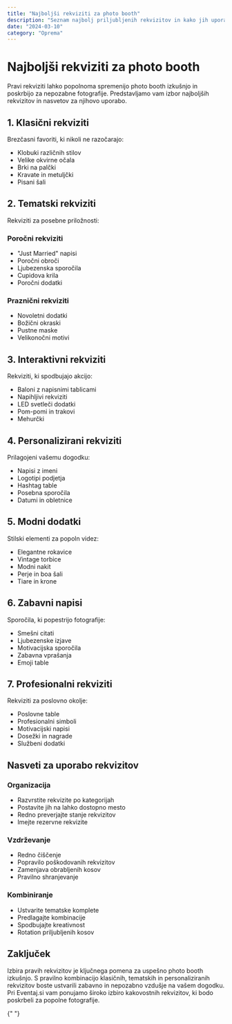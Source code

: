 ```yaml
---
title: "Najboljši rekviziti za photo booth"
description: "Seznam najbolj priljubljenih rekvizitov in kako jih uporabiti za najboljše fotografije."
date: "2024-03-10"
category: "Oprema"
---
```


# Najboljši rekviziti za photo booth

Pravi rekviziti lahko popolnoma spremenijo photo booth izkušnjo in poskrbijo za nepozabne fotografije. Predstavljamo vam izbor najboljših rekvizitov in nasvetov za njihovo uporabo.

## 1. Klasični rekviziti

Brezčasni favoriti, ki nikoli ne razočarajo:

- Klobuki različnih stilov
- Velike okvirne očala
- Brki na palčki
- Kravate in metuljčki
- Pisani šali

<BlogImage
  src="/application/photo-booth.webp"
  alt="Klasični photo booth rekviziti"
  caption="Klasični rekviziti so vedno popularna izbira"
/>

## 2. Tematski rekviziti

Rekviziti za posebne priložnosti:

### Poročni rekviziti

- "Just Married" napisi
- Poročni obroči
- Ljubezenska sporočila
- Cupidova krila
- Poročni dodatki

### Praznični rekviziti

- Novoletni dodatki
- Božični okraski
- Pustne maske
- Velikonočni motivi

<BlogImage
  src="/application/basic-booth-hero-image.webp"
  alt="Tematski rekviziti"
  caption="Tematski rekviziti dodajo poseben čar vašemu dogodku"
/>

## 3. Interaktivni rekviziti

Rekviziti, ki spodbujajo akcijo:

- Baloni z napisnimi tablicami
- Napihljivi rekviziti
- LED svetleči dodatki
- Pom-pomi in trakovi
- Mehurčki

## 4. Personalizirani rekviziti

Prilagojeni vašemu dogodku:

- Napisi z imeni
- Logotipi podjetja
- Hashtag table
- Posebna sporočila
- Datumi in obletnice

<BlogImage
  src="/application/360-hero-image.webp"
  alt="Personalizirani rekviziti"
  caption="Personalizirani rekviziti naredijo vsak dogodek edinstven"
/>

## 5. Modni dodatki

Stilski elementi za popoln videz:

- Elegantne rokavice
- Vintage torbice
- Modni nakit
- Perje in boa šali
- Tiare in krone

## 6. Zabavni napisi

Sporočila, ki popestrijo fotografije:

- Smešni citati
- Ljubezenske izjave
- Motivacijska sporočila
- Zabavna vprašanja
- Emoji table

## 7. Profesionalni rekviziti

Rekviziti za poslovno okolje:

- Poslovne table
- Profesionalni simboli
- Motivacijski napisi
- Dosežki in nagrade
- Službeni dodatki

<BlogImage
  src="/application/promo-image.webp"
  alt="Profesionalni rekviziti"
  caption="Profesionalni rekviziti za poslovna srečanja"
/>

## Nasveti za uporabo rekvizitov

### Organizacija

- Razvrstite rekvizite po kategorijah
- Postavite jih na lahko dostopno mesto
- Redno preverjajte stanje rekvizitov
- Imejte rezervne rekvizite

### Vzdrževanje

- Redno čiščenje
- Popravilo poškodovanih rekvizitov
- Zamenjava obrabljenih kosov
- Pravilno shranjevanje

### Kombiniranje

- Ustvarite tematske komplete
- Predlagajte kombinacije
- Spodbujajte kreativnost
- Rotation priljubljenih kosov

## Zaključek

Izbira pravih rekvizitov je ključnega pomena za uspešno photo booth izkušnjo. S pravilno kombinacijo klasičnih, tematskih in personaliziranih rekvizitov boste ustvarili zabavno in nepozabno vzdušje na vašem dogodku. Pri Eventaj.si vam ponujamo široko izbiro kakovostnih rekvizitov, ki bodo poskrbeli za popolne fotografije.

<BlogImage
  src="/application/photo-booth-device.webp"
  alt="Photo booth z rekviziti"
  caption="Naj bodo vaše fotografije polne zabave in kreativnosti"
/>{" "}
